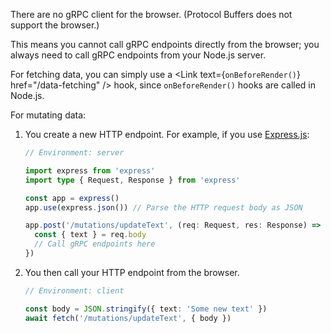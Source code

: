 
<CommunityNote url="https://grpc.io" />

There are no gRPC client for the browser.
(Protocol Buffers does not support the browser.)

This means you cannot call gRPC endpoints directly from the browser;
you always need to call gRPC endpoints from your Node.js server.

For fetching data,
you can simply use a <Link text={<code>onBeforeRender()</code>} href="/data-fetching" /> hook,
since `onBeforeRender()` hooks are called in Node.js.

For mutating data:
1. You create a new HTTP endpoint. For example, if you use [Express.js](https://github.com/expressjs/express):
   ```ts
   // Environment: server

   import express from 'express'
   import type { Request, Response } from 'express'

   const app = express()
   app.use(express.json()) // Parse the HTTP request body as JSON

   app.post('/mutations/updateText', (req: Request, res: Response) => {
     const { text } = req.body
     // Call gRPC endpoints here
   })
   ```
2. You then call your HTTP endpoint from the browser.
   ```ts
   // Environment: client

   const body = JSON.stringify({ text: 'Some new text' })
   await fetch('/mutations/updateText', { body })
   ```
